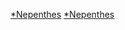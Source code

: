 {{WPSS-cat}}
{{Stub Category|article=[[猪笼草属|猪笼草属]]|newstub=Nepenthes-stub|category=豬籠草屬}}
{{Hiddencat}}

[[Category:石竹目小作品|*Nepenthes]]
[[Category:食虫植物小作品|*Nepenthes]]